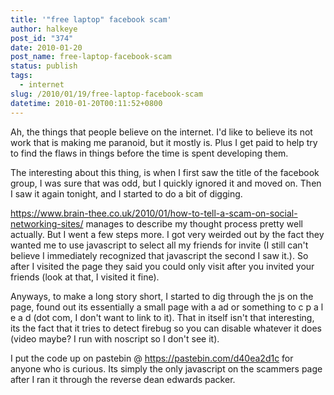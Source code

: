 ```yaml
---
title: '"free laptop" facebook scam'
author: halkeye
post_id: "374"
date: 2010-01-20
post_name: free-laptop-facebook-scam
status: publish
tags:
  - internet
slug: /2010/01/19/free-laptop-facebook-scam
datetime: 2010-01-20T00:11:52+0800
---
```


Ah, the things that people believe on the internet. I'd like to believe its not work that is making me paranoid, but it mostly is. Plus I get paid to help try to find the flaws in things before the time is spent developing them.

The interesting about this thing, is when I first saw the title of the facebook group, I was sure that was odd, but I quickly ignored it and moved on. Then I saw it again tonight, and I started to do a bit of digging.

https://www.brain-thee.co.uk/2010/01/how-to-tell-a-scam-on-social-networking-sites/ manages to describe my thought process pretty well actually. But I went a few steps more. I got very weirded out by the fact they wanted me to use javascript to select all my friends for invite (I still can't believe I immediately recognized that javascript the second I saw it.). So after I visited the page they said you could only visit after you invited your friends (look at that, I visited it fine).

Anyways, to make a long story short, I started to dig through the js on the page, found out its essentially a small page with a ad or something to c p a l e a d (dot com, I don't want to link to it). That in itself isn't that interesting, its the fact that it tries to detect firebug so you can disable whatever it does (video maybe? I run with noscript so I don't see it).

I put the code up on pastebin @ https://pastebin.com/d40ea2d1c for anyone who is curious. Its simply the only javascript on the scammers page after I ran it through the reverse dean edwards packer.

